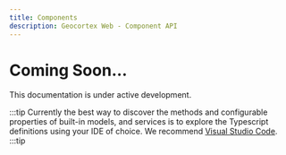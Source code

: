 ```yaml
---
title: Components
description: Geocortex Web - Component API
---
```


# Coming Soon...

This documentation is under active development.

:::tip
Currently the best way to discover the methods and configurable properties of built-in models, and services is to explore the Typescript definitions using your IDE of choice. We recommend [Visual Studio Code](https://code.visualstudio.com/).
:::tip
